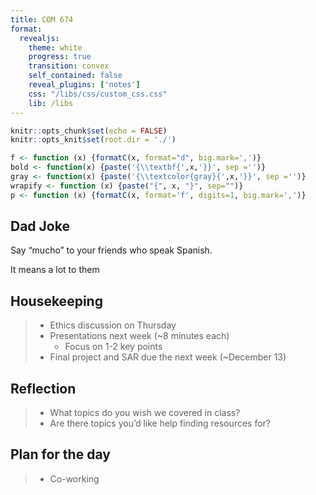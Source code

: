 ```yaml
---
title: COM 674
format: 
  revealjs:
    theme: white
    progress: true
    transition: convex
    self_contained: false
    reveal_plugins: ['notes']
    css: "/libs/css/custom_css.css"
    lib: /libs
---
```


```r
knitr::opts_chunk$set(echo = FALSE)
knitr::opts_knit$set(root.dir = './')

f <- function (x) {formatC(x, format="d", big.mark=',')}
bold <- function(x) {paste('{\\textbf{',x,'}}', sep ='')}
gray <- function(x) {paste('{\\textcolor{gray}{',x,'}}', sep ='')}
wrapify <- function (x) {paste("{", x, "}", sep="")}
p <- function (x) {formatC(x, format='f', digits=1, big.mark=',')}
```

## Dad Joke

Say "mucho" to your friends who speak Spanish.

<span class='fragment'>It means a lot to them</span>


## Housekeeping

> - Ethics discussion on Thursday
> - Presentations next week (~8 minutes each)
>   - Focus on 1-2 key points
> - Final project and SAR due the next week (~December 13)

## Reflection

> - What topics do you wish we covered in class?
> - Are there topics you'd like help finding resources for?

## Plan for the day

> - Co-working

